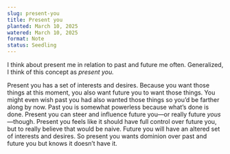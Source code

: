 ```yaml
---
slug: present-you
title: Present you
planted: March 10, 2025
watered: March 10, 2025
format: Note
status: Seedling
---
```


I think about present me in relation to past and future me often. Generalized, I think of this concept as _present you._

Present you has a set of interests and desires. Because you want those things at this moment, you also want future you to want those things. You might even wish past you had also wanted those things so you’d be farther along by now. Past you is somewhat powerless because what’s done is done. Present you can steer and influence future you—or really future _yous_—though. Present you feels like it should have full control over future you, but to really believe that would be naive. Future you will have an altered set of interests and desires. So present you wants dominion over past and future you but knows it doesn’t have it.
